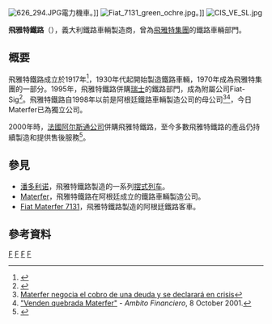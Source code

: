 {{expand Italian}}
{{noteTA
|1=zh-cn:菲亚特; zh-tw:飛雅特; zh-hk:快意; zh-sg:飛霞;
}}
{{Infobox company
| name = Fiat Ferroviaria
| logo = [[File:Fiat_logo_1968.svg|200px]]
| logo_size =
| logo_alt =
| logo_caption = 
| logo_padding =
| image = 
| image_size = 
| image_alt =
| image_caption = 
| trading_name = 
| native_name = 
| native_name_lang =  <!-- Use ISO 639-1 code, e.g. "fr" for French. For multiple names in different languages, use {{lang|[code]|[name]}}. -->
| romanized_name = 
| former_name = 
| type = 
| traded_as = 
| ISIN =
| industry = [[运输|运输]]
| genre =               <!-- Only used with media and publishing companies -->
| fate = 2000年被[[阿尔斯通公司|阿尔斯通公司]]併購
| predecessor =         <!-- or: | predecessors = -->
| successor =           <!-- or: | successors = -->
| founded = 1917年
| founder = 
| defunct = 
| hq_location = 
| hq_location_city = 
| hq_location_country = {{ITA}}
| coordinates = 
| num_locations = 
| num_locations_year =  <!-- Year of num_locations data (when known) -->
| area_served =         <!-- or: | areas_served = -->
| key_people = 
| products = [[鐵路車輛|鐵路車輛]]<br>[[巴士|巴士]]
| brands = 
| production = 
| production_year =     <!-- Year of production data (when known) -->
| services = 
| revenue = 
| revenue_year =        <!-- Year of revenue data (when known) -->
| operating_income = 
| income_year =         <!-- Year of operating_income data (when known) -->
| net_income =          <!-- or: | profit = -->
| net_income_year =     <!-- or: | profit_year = --><!-- Year of net_income/profit data (when known) -->
| aum =                 <!-- Only for financial-service companies -->
| assets = 
| assets_year =         <!-- Year of assets data (when known) -->
| equity = 
| equity_year =         <!-- Year of equity data (when known) -->
| owner =               <!-- or: | owners = -->
| members = 
| members_year =        <!-- Year of members data (when known) -->
| num_employees =  
| num_employees_year =  <!-- Year of num_employees data (when known) -->
| parent = [[菲亚特集团|菲亚特集团]]（至2000年）
| divisions = 
| subsid = 
| caption =              <!-- or: | slogans = -->
| module =              <!-- Used to embed other templates -->
| website = 
| footnotes = 
| intl =                <!-- Set positively ("true"/"yes"/etc) if company is international, otherwise omit -->
}}

[[File:626_294.JPG|thumb]]電力機車。]]
[[File:Fiat_7131_green_ochre.jpg|thumb]]。]]
[[File:CIS_VE_SL.jpg|thumb]]

'''飛雅特鐵路'''（{{lang-it|'''Fiat Ferroviaria'''}}），義大利鐵路車輛製造商，曾為[[飛雅特集團|飛雅特集團]]的鐵路車輛部門。

== 概要 ==
飛雅特鐵路成立於1917年<ref>{{cite book | last = Felicioli |first = Riccardo P. | title = Fiat Ferroviaria: Eighty Years of History: 1917-1997 | url = https://www.abebooks.co.uk/Fiat-Ferroviaria-Eighty-Years-History-1917-1997/18905032915/bd | year = 1997 | publisher = Fiat Ferroviaria  | location = Savigliana, Italy | isbn = 1409327671}}</ref>，1930年代起開始製造鐵路車輛，1970年成為飛雅特集團的一部分。1995年，飛雅特鐵路併購[[瑞士|瑞士]]{{link-en|瑞士工業公司|Schweizerische Industrie Gesellschaft|SIG}}的鐵路部門，成為附屬公司Fiat-Sig<ref>{{cite book | last = Eckardt |first = Dietrich | title = Gas Turbine Powerhouse: The Development of the Power Generation Gas Turbine at BBC - ABB - Alstom | url = https://www.amazon.com/Gas-Turbine-Powerhouse-Development-Generation-ebook/dp/B0138MJRRI | year = 2013 | publisher = De Gruyter Oldenbourg  | location = | isbn = 3110359626}}</ref>。飛雅特鐵路自1998年以前是阿根廷鐵路車輛製造公司{{link-en|Materfer|Materfer}}的母公司<ref>[http://www.lavoz.com.ar/politica/materfer-negocia-el-cobro-de-una-deuda-y-se-declarara-en-crisis Materfer negocia el cobro de una deuda y se declarará en crisis]</ref><ref>[http://www.ambito.com/37775-venden-quebrada-materfer "Venden quebrada Materfer"] - ''Ambito Financiero'', 8 October 2001.</ref>，今日Materfer已為獨立公司。

2000年時，[[法國|法國]][[阿尔斯通公司|阿尔斯通公司]]併購飛雅特鐵路，至今多數飛雅特鐵路的產品仍持續製造和提供售後服務<ref name="alstomhistory">{{Cite web |url=http://www.alstom.com/press-centre/2000/10/ALSTOM-finalises-FIAT-Ferroviaria-transaction-20001018/ |title=ALSTOM finalises FIAT Ferroviaria transaction |access-date=2017-01-30 |archive-url=https://web.archive.org/web/20170203043304/http://www.alstom.com/press-centre/2000/10/ALSTOM-finalises-FIAT-Ferroviaria-transaction-20001018/ |archive-date=2017-02-03 |dead-url=yes }}</ref>。

== 參見 ==
* [[潘多利诺|潘多利诺]]，飛雅特鐵路製造的一系列[[摆式列车|摆式列车]]。
* [[Materfer|Materfer]]，飛雅特鐵路在阿根廷成立的鐵路車輛製造公司。
* [[Fiat_Materfer_7131|Fiat Materfer 7131]]，飛雅特鐵路製造的阿根廷鐵路客車。

==參考資料==
{{Commons category|Multiple units, motor coaches and railcars manufactured by Fiat|飛雅特鐵路}}
{{reflist}}

[[Category:1917年成立的公司|F]]
[[Category:義大利品牌|F]]
[[Category:義大利鐵路車輛製造商|F]]
[[Category:2000年結業公司|F]]